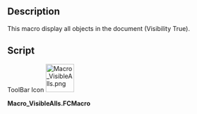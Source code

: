 <languages/>
<translate>

<!--T:1-->
{{Macro
|Name=Macro VisibleAlls
|Icon=Macro_VisibleAlls.png
|Description=This macro display all objects in the document (Visibility True).
|Author=Mario52
|Version=00.01
|Date=2015-11-12
|FCVersion=All
|Download=[https://wiki.freecad.org/images/1/19/Macro_VisibleAlls.png ToolBar Icon]
|SeeAlso=[[Macro_Toggle_Visibility2_1-2|Macro Toggle Visibility2 1-2]]<br>[[Macro_Toggle_Visibility2_2-2|Macro Toggle Visibility2 2-2]]<br>[[Macro_Toggle_Visibility|Macro_Toggle_Visibility]]<br>[[Macro_HiddenAlls|Macro_HiddenAlls]]<br>[[Macro If Selected Stay If Not Then Delete|Macro If Selected Stay If Not Then Delete]]
}}

==Description== <!--T:2-->

<!--T:3-->
This macro display all objects in the document (Visibility True).

==Script== <!--T:4-->

<!--T:5-->
ToolBar Icon
</translate>
[[Image:Macro_VisibleAlls.png|64px]]

'''Macro_VisibleAlls.FCMacro'''

{{MacroCode|code=
import FreeCAD
#Macro_VisibleAlls
__title__="Macro_DisplayAllObjects"
__author__ = "Mario52"
__url__     = "http://www.freecadweb.org/index-fr.html"
__version__ = "00.00"
__date__    = "11/11/2015"

try:
    for ShapeNameObj in FreeCAD.ActiveDocument.Objects:   # displyed alls objects
        #print ShapeNameObj.Name
        FreeCADGui.ActiveDocument.getObject(ShapeNameObj.Name).Visibility = True
except Exception:
    None
}}

{{clear}}